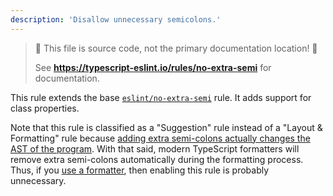 ```yaml
---
description: 'Disallow unnecessary semicolons.'
---
```



> 🛑 This file is source code, not the primary documentation location! 🛑
>
> See **https://typescript-eslint.io/rules/no-extra-semi** for documentation.

This rule extends the base [`eslint/no-extra-semi`](https://eslint.org/docs/rules/no-extra-semi) rule.
It adds support for class properties.

Note that this rule is classified as a "Suggestion" rule instead of a "Layout & Formatting" rule because [adding extra semi-colons actually changes the AST of the program](https://typescript-eslint.io/play/#ts=5.1.6&showAST=es&fileType=.ts&code=MYewdgzgLgBAHjAvDAjAbg0A&eslintrc=N4KABGBEBOCuA2BTAzpAXGUEKQHYHsBaRADwBdoBDQ5RAWwEt0p8AzVyAGnG0gAEyATwAOKAMbQGwssWTwGuMgHoCxclRr0mGSImjR80SDwC%2BIE0A&tsconfig=&tokens=false). With that said, modern TypeScript formatters will remove extra semi-colons automatically during the formatting process. Thus, if you [use a formatter](/troubleshooting/formatting), then enabling this rule is probably unnecessary.
